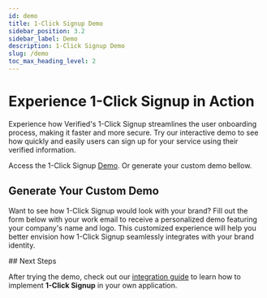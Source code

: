 ```yaml
---
id: demo
title: 1-Click Signup Demo
sidebar_position: 3.2
sidebar_label: Demo
description: 1-Click Signup Demo
slug: /demo
toc_max_heading_level: 2
---
```



# Experience 1-Click Signup in Action

Experience how Verified's 1-Click Signup streamlines the user onboarding process, making it faster and more secure. Try our interactive demo to see how quickly and easily users can sign up for your service using their verified information.

Access the 1-Click Signup [Demo](https://1-click.demo.verified.inc). Or generate your custom demo bellow.

## Generate Your Custom Demo

Want to see how 1-Click Signup would look with your brand? Fill out the form below with your work email to receive a personalized demo featuring your company's name and logo. This customized experience will help you better envision how 1-Click Signup seamlessly integrates with your brand identity.

<DemoEmailForm />

<WorkEmailAdmonition />
## Next Steps

After trying the demo, check out our [integration guide](/integration-guide) to learn how to implement **1-Click Signup** in your own application.
